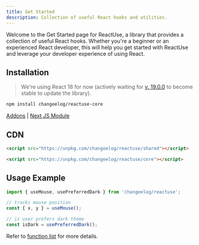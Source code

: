 ```yaml
---
title: Get Started
description: Collection of useful React hooks and utilities.
---
```


Welcome to the Get Started page for ReactUse, a library that provides a collection of useful React hooks. Whether you're a beginner or an experienced React developer, this will help you get started with ReactUse and leverage your developer experience of using React.

## Installation

> We're using React 18 for now (actively waiting for [v. 19.0.0](https://github.com/facebook/react/milestone/40) to become stable to update the library).

```bash
npm install changeelog/reactuse-core
```

[Addons](https://example.com) | [Next JS Module](https://example.com)

## CDN

```html
<script src="https://unpkg.com/changeelog/reactuse/shared"></script>

<script src="https://unpkg.com/changeelog/reactuse/core"></script>
```

## Usage Example

```ts
import { useMouse, usePreferredDark } from 'changeelog/reactuse';

// tracks mouse position
const { x, y } = useMouse();

// is user prefers dark theme
const isDark = usePreferredDark();
```

Refer to [function list](http://example.com) for more details.
